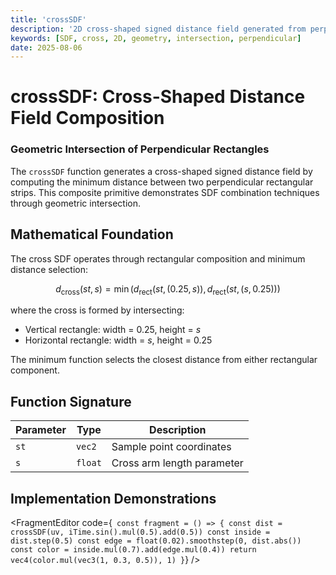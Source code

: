```yaml
---
title: 'crossSDF'
description: '2D cross-shaped signed distance field generated from perpendicular rectangles'
keywords: [SDF, cross, 2D, geometry, intersection, perpendicular]
date: 2025-08-06
---
```



# crossSDF: Cross-Shaped Distance Field Composition

### Geometric Intersection of Perpendicular Rectangles

The `crossSDF` function generates a cross-shaped signed distance field by computing the minimum distance between two perpendicular rectangular strips. This composite primitive demonstrates SDF combination techniques through geometric intersection.

## Mathematical Foundation

The cross SDF operates through rectangular composition and minimum distance selection:

$$
d_{\text{cross}}(st, s) = \min(d_{\text{rect}}(st, (0.25, s)), d_{\text{rect}}(st, (s, 0.25)))
$$

where the cross is formed by intersecting:

- Vertical rectangle: width = 0.25, height = $s$
- Horizontal rectangle: width = $s$, height = 0.25

The minimum function selects the closest distance from either rectangular component.

## Function Signature

| Parameter | Type    | Description                |
| --------- | ------- | -------------------------- |
| `st`      | `vec2`  | Sample point coordinates   |
| `s`       | `float` | Cross arm length parameter |

## Implementation Demonstrations

<FragmentEditor
        code={`
const fragment = () => {
        const dist = crossSDF(uv, iTime.sin().mul(0.5).add(0.5))
        const inside = dist.step(0.5)
        const edge = float(0.02).smoothstep(0, dist.abs())
        const color = inside.mul(0.7).add(edge.mul(0.4))
        return vec4(color.mul(vec3(1, 0.3, 0.5)), 1)
}`}
/>

